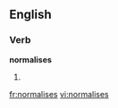 
==English==

===Verb===
'''normalises'''

# {{third-person singular of|[[normalise]]}}

[[fr:normalises]]
[[vi:normalises]]